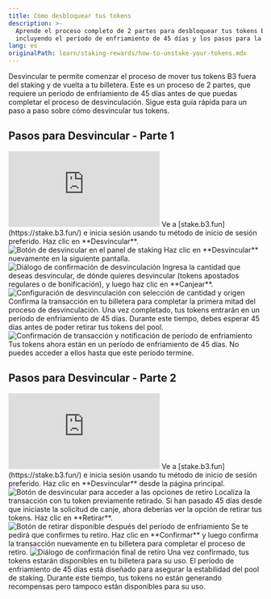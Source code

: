 ```yaml
---
title: Cómo desbloquear tus tokens
description: >-
  Aprende el proceso completo de 2 partes para desbloquear tus tokens B3,
  incluyendo el período de enfriamiento de 45 días y los pasos para la retirada
lang: es
originalPath: learn/staking-rewards/how-to-unstake-your-tokens.mdx
---
```

Desvincular te permite comenzar el proceso de mover tus tokens B3 fuera del staking y de vuelta a tu billetera. Este es un proceso de 2 partes, que requiere un período de enfriamiento de 45 días antes de que puedas completar el proceso de desvinculación. Sigue esta guía rápida para un paso a paso sobre cómo desvincular tus tokens.

## Pasos para Desvincular - Parte 1

<iframe
  className="w-full aspect-video rounded-xl"
  src="https://www.youtube.com/embed/YjaI8wOTFU8"
  title="Cómo iniciar el proceso de desvinculación - Parte 1"
  frameBorder="0"
  allow="accelerometer; autoplay; clipboard-write; encrypted-media; gyroscope; picture-in-picture"
  allowFullScreen
></iframe>

<Steps>
<Step title="Navega a la plataforma de staking">
  Ve a [stake.b3.fun](https://stake.b3.fun/) e inicia sesión usando tu método de inicio de sesión preferido.
</Step>

<Step title="Comienza a desvincular">
  Haz clic en **Desvincular**.
  
  <Frame>
    <img src="https://s3.amazonaws.com/helpscout.net/docs/assets/685306b72e0550277aa9250e/images/6880caa7401e5f22412d6f07/file-RPUyMZLGQw.png" alt="Botón de desvincular en el panel de staking" />
  </Frame>
</Step>

<Step title="Confirma la desvinculación">
  Haz clic en **Desvincular** nuevamente en la siguiente pantalla.
  
  <Frame>
    <img src="https://s3.amazonaws.com/helpscout.net/docs/assets/685306b72e0550277aa9250e/images/6880d58ec11e7d1454719143/file-cbpw28bxs7.png" alt="Diálogo de confirmación de desvinculación" />
  </Frame>
</Step>

<Step title="Configura la desvinculación">
  Ingresa la cantidad que deseas desvincular, de dónde quieres desvincular (tokens apostados regulares o de bonificación), y luego haz clic en **Canjear**.
  
  <Frame>
    <img src="https://s3.amazonaws.com/helpscout.net/docs/assets/685306b72e0550277aa9250e/images/6880d5b6a309495486d15222/file-CB226Ql8iu.png" alt="Configuración de desvinculación con selección de cantidad y origen" />
  </Frame>
</Step>

<Step title="Confirma la transacción">
  Confirma la transacción en tu billetera para completar la primera mitad del proceso de desvinculación. Una vez completado, tus tokens entrarán en un período de enfriamiento de 45 días. Durante este tiempo, debes esperar 45 días antes de poder retirar tus tokens del pool.
  
  <Frame>
    <img src="https://s3.amazonaws.com/helpscout.net/docs/assets/685306b72e0550277aa9250e/images/6880d6a8c11e7d145471914b/file-23wcN9GIV4.png" alt="Confirmación de transacción y notificación de período de enfriamiento" />
  </Frame>
  
  <Warning>
    Tus tokens ahora están en un período de enfriamiento de 45 días. No puedes acceder a ellos hasta que este período termine.
  </Warning>
</Step>
</Steps>

## Pasos para Desvincular - Parte 2

<iframe
  className="w-full aspect-video rounded-xl"
  src="https://www.youtube.com/embed/cWF60Ga63zc"
  title="Cómo completar el proceso de desvinculación - Parte 2"
  frameBorder="0"
  allow="accelerometer; autoplay; clipboard-write; encrypted-media; gyroscope; picture-in-picture"
  allowFullScreen
></iframe>

<Steps>
<Step title="Regresa después del enfriamiento">
  Ve a [stake.b3.fun](https://stake.b3.fun/) e inicia sesión usando tu método de inicio de sesión preferido.
</Step>

<Step title="Accede a la desvinculación">
  Haz clic en **Desvincular** desde la página principal.
  
  <Frame>
    <img src="https://s3.amazonaws.com/helpscout.net/docs/assets/685306b72e0550277aa9250e/images/6880caa7401e5f22412d6f07/file-RPUyMZLGQw.png" alt="Botón de desvincular para acceder a las opciones de retiro" />
  </Frame>
</Step>

<Step title="Encuentra tu retiro pendiente">
  Localiza la transacción con tu token previamente retirado. Si han pasado 45 días desde que iniciaste la solicitud de canje, ahora deberías ver la opción de retirar tus tokens. Haz clic en **Retirar**.
  
  <Frame>
    <img src="https://s3.amazonaws.com/helpscout.net/docs/assets/685306b72e0550277aa9250e/images/6880d910a309495486d15244/file-hV44iKcfeA.png" alt="Botón de retirar disponible después del período de enfriamiento" />
  </Frame>
</Step>

<Step title="Completa el retiro">
  Se te pedirá que confirmes tu retiro. Haz clic en **Confirmar** y luego confirma la transacción nuevamente en tu billetera para completar el proceso de retiro.
  
  <Frame>
    <img src="https://s3.amazonaws.com/helpscout.net/docs/assets/685306b72e0550277aa9250e/images/6880d97cb28ecf16639c8ba2/file-4xAU7oxk71.png" alt="Diálogo de confirmación final de retiro" />
  </Frame>
  
  <Check>
    Una vez confirmado, tus tokens estarán disponibles en tu billetera para su uso.
  </Check>
</Step>
</Steps>

<Info>
El período de enfriamiento de 45 días está diseñado para asegurar la estabilidad del pool de staking. Durante este tiempo, tus tokens no están generando recompensas pero tampoco están disponibles para su uso.
</Info>
